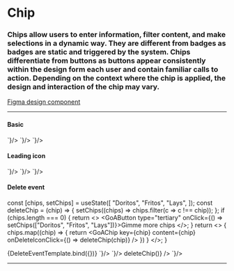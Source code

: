
<Meta title="Components/Chip" />

# Chip

### Chips allow users to enter information, filter content, and make selections in a dynamic way. They are different from badges as badges are static and triggered by the system. Chips differentiate from buttons as buttons appear consistently within the design form each user and contain familiar calls to action. Depending on the context where the chip is applied, the design and interaction of the chip may vary.

[Figma design component](https://www.figma.com/file/3pb2IK8s2QUqWieH79KdN7/%E2%9D%96-Components-%7C-DDI-DS?node-id=5668%3A223675)

---

#### Basic

<Story name="Basic">
  <GoAChip content="Chip Text" />
</Story>

<Tabs>
  <Tab label="Web Component">
    <CodeSnippet lang="html" code={`
      <goa-chip content="Chip Text" />
    `}/>
  </Tab>
  <Tab label="Angular">
    <CodeSnippet lang="html" code={`
      <goa-chip content="Chip Text"></goa-chip>
    `}/>
  </Tab>
  <Tab label="React">
    <CodeSnippet lang="tsx" code={`
      <GoAChip content="Chip Text" />
    `}/>
  </Tab>
</Tabs>


#### Leading icon

<Story name="Leading icon">
  <GoAChip content="Chip Text" leadingIcon="close-circle" />
</Story>

<Tabs>
  <Tab label="Web Component">
    <CodeSnippet lang="html" code={`
      <goa-chip content="Chip Text" leadingicon="close-circle" />
    `}/>
  </Tab>
  <Tab label="Angular">
    <CodeSnippet lang="html" code={`
      <goa-chip content="Chip Text" leadingicon="close-circle"></goa-chip>
    `}/>
  </Tab>
  <Tab label="React">
    <CodeSnippet lang="tsx" code={`
      <GoAChip content="Chip Text" leadingIcon="close-circle" />
    `}/>
  </Tab>
</Tabs>


#### Delete event

  const [chips, setChips] = useState([
    "Doritos",
    "Fritos",
    "Lays",
  ]);
  const deleteChip = (chip) => {
    setChips((chips) => chips.filter(c => c !== chip));
  };
  if (chips.length === 0) {
    return <>
      <GoAButton type="tertiary" onClick={() => setChips(["Doritos", "Fritos", "Lays"])}>Gimme more chips</GoAButton>
    </>;
  }
  return <>
    {
      chips.map((chip) => {
        return <GoAChip key={chip} content={chip} onDeleteIconClick={() => deleteChip(chip)} />
      })
    }
  </>;
}

<Story name="Delete Event" args={{}}>
  {DeleteEventTemplate.bind({})}
</Story>

<Tabs>
  <Tab label="Web Component">
    <CodeSnippet lang="html" code={`
      <goa-chip content="Chip Text" deletable="true" />
    `}/>
  </Tab>
  <Tab label="Angular">
    <CodeSnippet lang="html" code={`
      <goa-chip content="Chip Text" deletable="true" (_onDeleteIconClick)></goa-chip>
    `}/>
  </Tab>
  <Tab label="React">
    <CodeSnippet lang="tsx" code={`
      <GoAChip content="Chip Text" onDeleteIconClick={() => deleteChip()} />
    `}/>
  </Tab>
</Tabs>

---

<SupportInfo />
